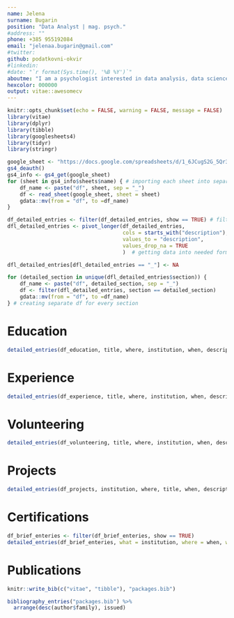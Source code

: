 ```yaml
---
name: Jelena
surname: Bugarin
position: "Data Analyst | mag. psych."
#address: ""
phone: +385 955192084
email: "jelenaa.bugarin@gmail.com"
#twitter: 
github: podatkovni-okvir
#linkedin: 
#date: "`r format(Sys.time(), '%B %Y')`"
aboutme: "I am a psychologist interested in data analysis, data science, and automation of reporting. Driven by curiosity and the need to understand how things are working, I am always ready to learn something new and switch things up in order to try and make stuff more efficient."
hexcolor: 000000
output: vitae::awesomecv
---
```


```r
knitr::opts_chunk$set(echo = FALSE, warning = FALSE, message = FALSE)
library(vitae)
library(dplyr)
library(tibble)
library(googlesheets4)
library(tidyr)
library(stringr)
```

```r
google_sheet <- "https://docs.google.com/spreadsheets/d/1_6JCugS2G_5Qr3eRJGMqKUubcg9WKMgGe2wlTDkxo2U/edit?usp=sharing"
gs4_deauth()
gs4_info <- gs4_get(google_sheet)
for (sheet in gs4_info$sheets$name) { # importing each sheet into separate df
    df_name <- paste("df", sheet, sep = "_")
    df <- read_sheet(google_sheet, sheet = sheet)
    gdata::mv(from = "df", to =df_name)
}
```

```r
df_detailed_entries <- filter(df_detailed_entries, show == TRUE) # filtering eneries I do not want to show
dfl_detailed_entries <- pivot_longer(df_detailed_entries, 
                                     cols = starts_with("description"), 
                                     values_to = "description", 
                                     values_drop_na = TRUE
                                     )  # getting data into needed format

dfl_detailed_entries[dfl_detailed_entries == "_"] <- NA

for (detailed_section in unique(dfl_detailed_entries$section)) {
    df_name <- paste("df", detailed_section, sep = "_")
    df <- filter(dfl_detailed_entries, section == detailed_section)
    gdata::mv(from = "df", to =df_name)
} # creating separate df for every section
```

# Education

```r
detailed_entries(df_education, title, where, institution, when, description)
```

# Experience

```r
detailed_entries(df_experience, title, where, institution, when, description)
```

# Volunteering

```r
detailed_entries(df_volunteering, title, where, institution, when, description)
```

# Projects

```r
detailed_entries(df_projects, institution, where, title, when, description)
```

\newpage 

# Certifications

```r
df_brief_enteries <- filter(df_brief_enteries, show == TRUE)
detailed_entries(df_brief_enteries, what = institution, where = when, with = title)
```

# Publications

```r

knitr::write_bib(c("vitae", "tibble"), "packages.bib")

bibliography_entries("packages.bib") %>%
  arrange(desc(author$family), issued)
```
